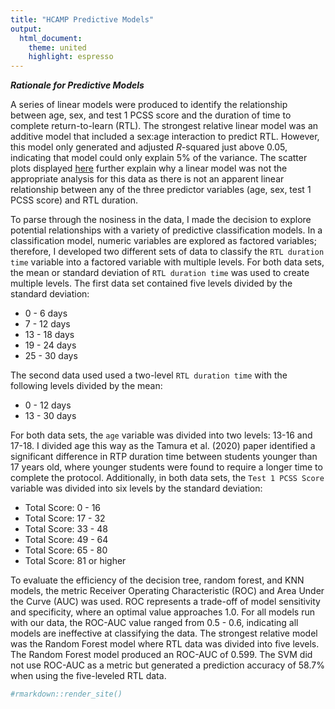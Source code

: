 ```yaml
---
title: "HCAMP Predictive Models"
output:
  html_document:
    theme: united
    highlight: espresso
---
```


**_Rationale for Predictive Models_**

A series of linear models were produced to identify the relationship between age, sex, and test 1 PCSS score and the duration of time to complete return-to-learn (RTL). The strongest relative linear model was an additive model that included a sex:age interaction to predict RTL. However, this model only generated and adjusted *R*-squared just above 0.05, indicating that model could only explain 5% of the variance. The scatter plots displayed [here](https://jim-wright90.github.io/hcamp_rtl_paper/#models) further explain why a linear model was not the appropriate analysis for this data as there is not an apparent linear relationship between any of the three predictor variables (age, sex, test 1 PCSS score) and RTL duration. 

To parse through the nosiness in the data, I made the decision to explore potential relationships with a variety of predictive classification models. In a classification model, numeric variables are explored as factored variables; therefore, I developed two different sets of data to classify the `RTL duration time` variable into a factored variable with multiple levels. For both data sets, the mean or standard deviation of `RTL duration time` was used to create multiple levels. The first data set contained five levels divided by the standard deviation:
  
  * 0 - 6 days
  * 7 - 12 days
  * 13 - 18 days
  * 19 - 24 days
  * 25 - 30 days
  
The second data used used a two-level `RTL duration time` with the following levels divided by the mean: 
  
  * 0 - 12 days
  * 13 - 30 days 
  
For both data sets, the `age` variable was divided into two levels: 13-16 and 17-18. I divided age this way as the Tamura et al. (2020) paper identified a significant difference in RTP duration time between students younger than 17 years old, where younger students were found to require a longer time to complete the protocol. Additionally, in both data sets, the `Test 1 PCSS Score` variable was divided into six levels by the standard deviation:

  * Total Score: 0 - 16
  * Total Score: 17 - 32
  * Total Score: 33 - 48
  * Total Score: 49 - 64
  * Total Score: 65 - 80
  * Total Score: 81 or higher
  
  
To evaluate the efficiency of the decision tree, random forest, and KNN models, the metric Receiver Operating Characteristic (ROC) and Area Under the Curve (AUC) was used. ROC represents a trade-off of model sensitivity and specificity, where an optimal value approaches 1.0. For all models run with our data, the ROC-AUC value ranged from 0.5 - 0.6, indicating all models are ineffective at classifying the data. The strongest relative model was the Random Forest model where RTL data was divided into five levels. The Random Forest model produced an ROC-AUC of 0.599. The SVM did not use ROC-AUC as a metric but generated a prediction accuracy of 58.7% when using the five-leveled RTL data. 

```r
#rmarkdown::render_site()
```